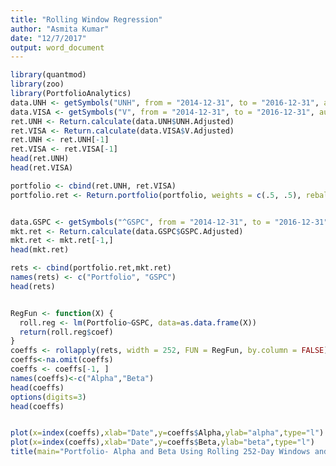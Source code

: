 ```yaml
---
title: "Rolling Window Regression"
author: "Asmita Kumar"
date: "12/7/2017"
output: word_document
---
```



```r
library(quantmod)
library(zoo)
library(PortfolioAnalytics)
data.UNH <- getSymbols("UNH", from = "2014-12-31", to = "2016-12-31", auto.assign =FALSE)
data.VISA <- getSymbols("V", from = "2014-12-31", to = "2016-12-31", auto.assign =FALSE)
ret.UNH <- Return.calculate(data.UNH$UNH.Adjusted)
ret.VISA <- Return.calculate(data.VISA$V.Adjusted)
ret.UNH <- ret.UNH[-1]
ret.VISA <- ret.VISA[-1]
head(ret.UNH)
head(ret.VISA)

portfolio <- cbind(ret.UNH, ret.VISA)
portfolio.ret <- Return.portfolio(portfolio, weights = c(.5, .5), rebalance_on = "months" )


data.GSPC <- getSymbols("^GSPC", from = "2014-12-31", to = "2016-12-31", auto.assign= FALSE)
mkt.ret <- Return.calculate(data.GSPC$GSPC.Adjusted)
mkt.ret <- mkt.ret[-1,]
head(mkt.ret)

rets <- cbind(portfolio.ret,mkt.ret)
names(rets) <- c("Portfolio", "GSPC")
head(rets)


RegFun <- function(X) {
  roll.reg <- lm(Portfolio~GSPC, data=as.data.frame(X))
  return(roll.reg$coef)
}
coeffs <- rollapply(rets, width = 252, FUN = RegFun, by.column = FALSE)
coeffs<-na.omit(coeffs)
coeffs <- coeffs[-1, ]
names(coeffs)<-c("Alpha","Beta")
head(coeffs)
options(digits=3)
head(coeffs)


plot(x=index(coeffs),xlab="Date",y=coeffs$Alpha,ylab="alpha",type="l")
plot(x=index(coeffs),xlab="Date",y=coeffs$Beta,ylab="beta",type="l")
title(main="Portfolio- Alpha and Beta Using Rolling 252-Day Windows and Daily Returns From 2014 to 2016",outer=TRUE)

```
